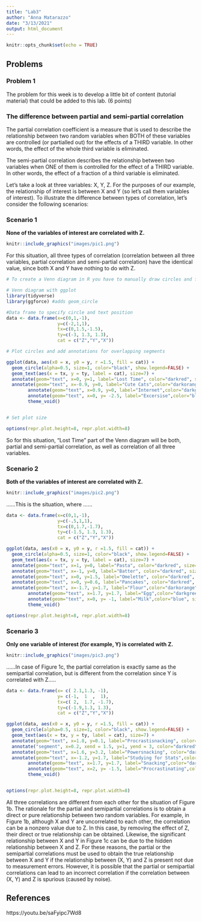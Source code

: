 ```yaml
---
title: "Lab3"
author: "Anna Matarazzo"
date: "3/13/2021"
output: html_document
---
```


```r
knitr::opts_chunk$set(echo = TRUE)
```



## Problems

### Problem 1

The problem for this week is to develop a little bit of content (tutorial material) that could be added to this lab. (6 points)



### The difference between partial and semi-partial correlation

The partial correlation coefficient is a measure that is used to describe the relationship between two random variables when BOTH of these variables are controlled (or partialled out) for the effects of a THIRD variable. In other words, the effect of the whole third variable is eliminated.

The semi-partial correlation describes the relationship between two variables when ONE of them is controlled for the effect of a THIRD variable. In other words, the effect of a fraction of a third variable is eliminated.

Let's take a look at three variables: X, Y, Z. For the purposes of our example, the relationship of interest is between X and Y (so let's call them variables of interest). To illustrate the difference between types of correlation, let's consider the following scenarios:

### Scenario 1

**None of the variables of interest are correlated with Z.**

```r
knitr::include_graphics("images/pic1.png")
```

For this situation, all three types of correlation  (correlation between all three variables, partial correlation and semi-partial correlation) have the identical value, since both X and Y have nothing to do with Z.

```r
# To create a Venn diagram in R you have to manually draw circles and fill them in

# Venn diagram with ggplot
library(tidyverse)
library(ggforce) #adds geom_circle

#Data frame to specify circle and text position
data <- data.frame(x=c(0,1,-1),
                   y=c(-2,1,1),
                   tx=c(0,1.5,-1.5),
                   ty=c(-3, 1.3, 1.3),
                   cat = c("Z","Y","X"))

# Plot circles and add annotations for overlapping segments

ggplot(data, aes(x0 = x, y0 = y, r =1.5, fill = cat)) +
  geom_circle(alpha=0.5, size=1, color="black", show.legend=FALSE) +
  geom_text(aes(x = tx, y = ty, label = cat), size=7) +
  annotate(geom="text", x=0, y=1, label="Lost Time", color="darkred", size=5) +
  annotate(geom="text", x=-0.9, y=0, label="Cute Cats",color="darkorange", size = 7) +
        annotate(geom="text", x=0.9, y=0, label="Internet",color="darkgreen", size = 7) +
        annotate(geom="text", x=0, y= -2.5, label="Excersise",color="blue", size = 7) +
        theme_void() 


# Set plot size

options(repr.plot.height=8, repr.plot.width=8)


```

So for this situation, "Lost Time" part of the Venn diagram will be both, partial and semi-partial correlation, as well as correlation of all three variables.


### Scenario 2

**Both of the variables of interest are correlated with Z.**

```r
knitr::include_graphics("images/pic2.png")
```

   ......This is the situation, where ......
   
   
   
```r
data <- data.frame(x=c(0,1,-1),
                   y=c(-.5,1,1),
                   tx=c(0,1.7,-1.7),
                   ty=c(-1.5, 1.3, 1.3),
                   cat = c("Z","Y","X"))

ggplot(data, aes(x0 = x, y0 = y, r =1.5, fill = cat)) +
  geom_circle(alpha=0.5, size=1, color="black", show.legend=FALSE) +
  geom_text(aes(x = tx, y = ty, label = cat), size=7) +
  annotate(geom="text", x=1, y=0, label="Pasta", color="darkred", size=5) +
  annotate(geom="text", x=-1, y=0, label="Batter", color="darkred", size=5) +
  annotate(geom="text", x=0, y=1.5, label="Omelette", color="darkred", size=5) +
  annotate(geom="text", x=0, y=0.6, label="Pancakes", color="darkred", size=5) +
  annotate(geom="text", x=-1.7, y=1.7, label="Flour",color="darkorange", size = 7) +
        annotate(geom="text", x=1.7, y=1.7, label="Egg",color="darkgreen", size = 7) +
        annotate(geom="text", x=0, y= -1, label="Milk",color="blue", size = 7) +
        theme_void() 

options(repr.plot.height=8, repr.plot.width=8)


```







### Scenario 3

**Only one variable of interest (for example, Y) is correlated with Z.**

```r
knitr::include_graphics("images/pic3.png")
```

......In case of Figure 1c, the partial correlation is exactly same as the semipartial correlation, but is different from the correlation since Y is correlated with Z.....

```r
data <- data.frame(x= c( 2.1,1.3, -1),
                   y= c(-1,  1  ,  1),
                   tx=c( 2,  1.7, -1.7),
                   ty=c(-1.9,1.3, 1.3),
                   cat = c("Z","Y","X"))

ggplot(data, aes(x0 = x, y0 = y, r =1.5, fill = cat)) +
  geom_circle(alpha=0.5, size=1, color="black", show.legend=FALSE) +
  geom_text(aes(x = tx, y = ty, label = cat), size=7) +
  annotate(geom="text", x=1.8, y=0.1, label="Procrastisnacking", color="darkred", size=4) +
  annotate("segment", x=0.2, xend = 1.5, y=1, yend = 3, color="darkred", size=0.7) +
  annotate(geom="text", x=1.6, y=3.2, label="Powersnacking", color="darkred", size=4) +
  annotate(geom="text", x=-1.2, y=1.7, label="Studying for Stats",color="darkorange", size = 6) +
        annotate(geom="text", x=1.7, y=1.7, label="Snacking",color="darkgreen", size = 6) +
        annotate(geom="text", x=2, y= -1.5, label="Procrastinating",color="blue", size = 6) +
        theme_void()


options(repr.plot.height=8, repr.plot.width=8)


```











All three correlations are different from each other for the situation of Figure 1b. The rationale for the partial and semipartial correlations is to obtain a direct or pure relationship between two random variables. For example, in Figure 1b, although X and Y are uncorrelated to each other, the correlation can be a nonzero value due to Z. In this case, by removing the effect of Z, their direct or true relationship can be obtained. Likewise, the significant relationship between X and Y in Figure 1c can be due to the hidden relationship between X and Z. For these reasons, the partial or the semipartial correlations must be used to obtain the true relationship between X and Y if the relationship between (X, Y) and Z is present not due to measurement errors. However, it is possible that the partial or semipartial correlations can lead to an incorrect correlation if the correlation between (X, Y) and Z is spurious (caused by noise). 




## References

https://youtu.be/saFyipc7Wd8








